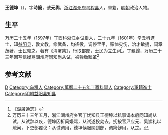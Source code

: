 '''王德坤'''（{{bd|？||？|catIdx=}}），字'''時簡'''，號'''元舆'''，[[浙江|浙江]][[湖州府|湖州府]][[乌程县|乌程县]]人，軍籍，[[明朝|明朝]]政治人物。

== 生平 ==
万历二十五年（1597年）丁酉科浙江乡试舉人，二十九年（1601年）辛丑科進士，知[[益阳县|益阳县]]，敦文教，修武备，均徭役，调停里甲，赈恤灾伤，治才敏捷，词章茂著，士民赖之。著有《清署集》，行取部郎，士民为立生祠<ref>《湖廣通志》</ref>。丁艱歸，万历三十三年因写信嫚骂湖州府同知尚从试，被弹劾黜革<ref>万历三十三年五月，浙江湖州府乡官丁忧知县王德坤以私事谒本府同知尚从试，从试辞以疾，德坤因折简嫚骂，从试遂投劾去。抚按官尹应元、吴崇礼以疏闻，下吏部覆议：从试调用，德坤候服闋到部，调简僻用，从之。</ref>

==参考文献==
{{reflist}}

{{萬曆二十九年辛丑科殿試金榜}}

{{Authority control}}

{{DEFAULTSORT:}}
[[Category:王姓|D]]
[[Category:乌程人|Category:乌程人]]
[[Category:萬曆二十五年丁酉科舉人|Category:萬曆二十五年丁酉科舉人]]
[[Category:軍籍進士|Category:軍籍進士]]
[[Category:明朝益阳县知县|Category:明朝益阳县知县]]